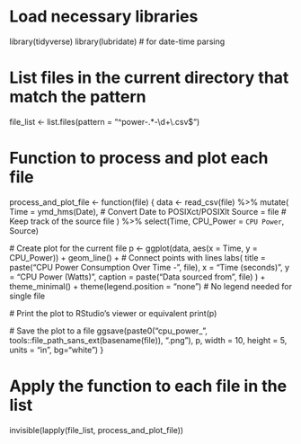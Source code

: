 # Load necessary libraries
library(tidyverse)
library(lubridate)  # for date-time parsing

# List files in the current directory that match the pattern
file_list <- list.files(pattern = "^power-.*-\\d+\\.csv$")

# Function to process and plot each file
process_and_plot_file <- function(file) {
  data <- read_csv(file) %>%
    mutate(
      Time = ymd_hms(Date),  # Convert Date to POSIXct/POSIXlt
      Source = file  # Keep track of the source file
    ) %>%
    select(Time, CPU_Power = `CPU Power`, Source)

  # Create plot for the current file
  p <- ggplot(data, aes(x = Time, y = CPU_Power)) +
    geom_line() +  # Connect points with lines
    labs(
      title = paste("CPU Power Consumption Over Time -", file),
      x = "Time (seconds)",
      y = "CPU Power (Watts)",
      caption = paste("Data sourced from", file)
    ) +
    theme_minimal() +
    theme(legend.position = "none")  # No legend needed for single file

  # Print the plot to RStudio's viewer or equivalent
  print(p)

  # Save the plot to a file
  ggsave(paste0("cpu_power_", tools::file_path_sans_ext(basename(file)), ".png"), p, width = 10, height = 5, units = "in", bg="white")
}

# Apply the function to each file in the list
invisible(lapply(file_list, process_and_plot_file))
